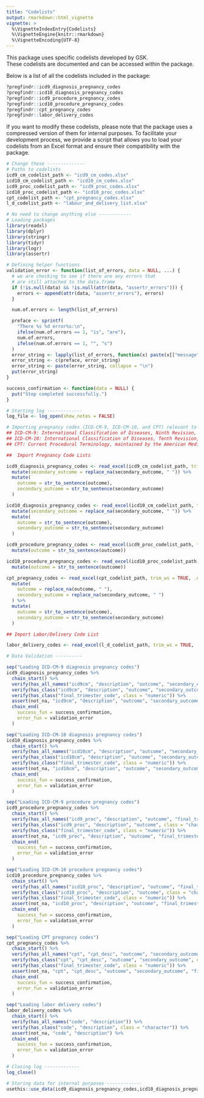 ```yaml
---
title: "Codelists"
output: rmarkdown::html_vignette
vignette: >
  %\VignetteIndexEntry{Codelists}
  %\VignetteEngine{knitr::rmarkdown}
  %\VignetteEncoding{UTF-8}
---
```


This package uses specific codelists developed by GSK.  
These codelists are documented and can be accessed within the package.

Below is a list of all the codelists included in the package:

```r
?pregfindr::icd9_diagnosis_pregnancy_codes
?pregfindr::icd10_diagnosis_pregnancy_codes
?pregfindr::icd9_procedure_pregnancy_codes
?pregfindr::icd10_procedure_pregnancy_codes
?pregfindr::cpt_pregnancy_codes
?pregfindr::labor_delivery_codes
```

If you want to modify these codelists, please note that the package uses a compressed version of them for internal purposes. To facilitate your development process, we provide a script that allows you to load your codelists from an Excel format and ensure their compatibility with the package.

```r
# Change these --------------
# Paths to codelists
icd9_cm_codelist_path <- "icd9_cm_codes.xlsx"
icd10_cm_codelist_path <- "icd10_cm_codes.xlsx"
icd9_proc_codelist_path <- "icd9_proc_codes.xlsx"
icd10_proc_codelist_path <- "icd10_proc_codes.xlsx"
cpt_codelist_path <- "cpt_pregnancy_codes.xlsx"
l_d_codelist_path <- "labour_and_delivery_list.xlsx"

# No need to change anything else ------------
# Loading packages
library(readxl)
library(dplyr)
library(stringr)
library(tidyr)
library(logr)
library(assertr)

# Defining helper functions
validation_error <- function(list_of_errors, data = NULL, ...) {
  # we are checking to see if there are any errors that
  # are still attached to the data.frame
  if (!is.null(data) && !is.null(attr(data, "assertr_errors"))) {
    errors <- append(attr(data, "assertr_errors"), errors)
  }

  num.of.errors <- length(list_of_errors)

  preface <- sprintf(
    "There %s %d error%s:\n",
    ifelse(num.of.errors == 1, "is", "are"),
    num.of.errors,
    ifelse(num.of.errors == 1, "", "s")
  )
  error_string <- lapply(list_of_errors, function(x) paste(x[["message"]], collapse = "\n"))
  error_string <- c(preface, error_string)
  error_string <- paste(error_string, collapse = "\n")
  put(error_string)
}

success_confirmation <- function(data = NULL) {
  put("Step completed successfully.")
}

# Starting log -------------
log_file <- log_open(show_notes = FALSE)

# Importing pregnancy codes (ICD-CM-9, ICD-CM-10, and CPT) relevant to pregnancy and delivery ---------
## ICD-CM-9: International Classification of Diseases, Ninth Revision, Clinical Modification
## ICD-CM-10: International Classification of Diseases, Tenth Revision, Clinical Modification
## CPT: Current Procedural Terminology, maintained by the American Medical Association (AMA)

##  Import Pregnancy Code Lists

icd9_diagnosis_pregnancy_codes <- read_excel(icd9_cm_codelist_path, trim_ws = TRUE, .name_repair = str_to_lower) %>%
  mutate(secondary_outcome = replace_na(secondary_outcome, " ")) %>%
  mutate(
    outcome = str_to_sentence(outcome),
    secondary_outcome = str_to_sentence(secondary_outcome)
  )

icd10_diagnosis_pregnancy_codes <- read_excel(icd10_cm_codelist_path, trim_ws = TRUE, .name_repair = str_to_lower) %>%
  mutate(secondary_outcome = replace_na(secondary_outcome, " ")) %>%
  mutate(
    outcome = str_to_sentence(outcome),
    secondary_outcome = str_to_sentence(secondary_outcome)
  )

icd9_procedure_pregnancy_codes <- read_excel(icd9_proc_codelist_path, trim_ws = TRUE, .name_repair = str_to_lower) %>%
  mutate(outcome = str_to_sentence(outcome))

icd10_procedure_pregnancy_codes <- read_excel(icd10_proc_codelist_path, trim_ws = TRUE, .name_repair = str_to_lower) %>%
  mutate(outcome = str_to_sentence(outcome))

cpt_pregnancy_codes <- read_excel(cpt_codelist_path, trim_ws = TRUE, .name_repair = str_to_lower) %>%
  mutate(
    outcome = replace_na(outcome, " "),
    secondary_outcome = replace_na(secondary_outcome, " ")
  ) %>%
  mutate(
    outcome = str_to_sentence(outcome),
    secondary_outcome = str_to_sentence(secondary_outcome)
  )

## Import Labor/Delivery Code List

labor_delivery_codes <- read_excel(l_d_codelist_path, trim_ws = TRUE, .name_repair = str_to_lower)

# Data Validation ----------

sep("Loading ICD-CM-9 diagnosis pregnancy codes")
icd9_diagnosis_pregnancy_codes %>%
  chain_start() %>%
  verify(has_all_names("icd9cm", "description", "outcome", "secondary_outcome")) %>%
  verify(has_class("icd9cm", "description", "outcome", "secondary_outcome", class = "character")) %>%
  verify(has_class("final_trimester_code", class = "numeric")) %>%
  assert(not_na, "icd9cm", "description", "outcome", "secondary_outcome") %>%
  chain_end(
    success_fun = success_confirmation,
    error_fun = validation_error
  )

sep("Loading ICD-CM-10 diagnosis pregnancy codes")
icd10_diagnosis_pregnancy_codes %>%
  chain_start() %>%
  verify(has_all_names("icd10cm", "description", "outcome", "secondary_outcome")) %>%
  verify(has_class("icd10cm", "description", "outcome", "secondary_outcome", class = "character")) %>%
  verify(has_class("final_trimester_code", class = "numeric")) %>%
  assert(not_na, "icd10cm", "description", "outcome", "secondary_outcome") %>%
  chain_end(
    success_fun = success_confirmation,
    error_fun = validation_error
  )

sep("Loading ICD-CM-9 procedure pregnancy codes")
icd9_procedure_pregnancy_codes %>%
  chain_start() %>%
  verify(has_all_names("icd9_proc", "description", "outcome", "final_trimester_code")) %>%
  verify(has_class("icd9_proc", "description", "outcome", class = "character")) %>%
  verify(has_class("final_trimester_code", class = "numeric")) %>%
  assert(not_na, "icd9_proc", "description", "outcome", "final_trimester_code") %>%
  chain_end(
    success_fun = success_confirmation,
    error_fun = validation_error
  )

sep("Loading ICD-CM-10 procedure pregnancy codes")
icd10_procedure_pregnancy_codes %>%
  chain_start() %>%
  verify(has_all_names("icd10_proc", "description", "outcome", "final_trimester_code")) %>%
  verify(has_class("icd10_proc", "description", "outcome", class = "character")) %>%
  verify(has_class("final_trimester_code", class = "numeric")) %>%
  assert(not_na, "icd10_proc", "description", "outcome", "final_trimester_code") %>%
  chain_end(
    success_fun = success_confirmation,
    error_fun = validation_error
  )

sep("Loading CPT pregnancy codes")
cpt_pregnancy_codes %>%
  chain_start() %>%
  verify(has_all_names("cpt", "cpt_desc", "outcome", "secondary_outcome", "final_trimester_code")) %>%
  verify(has_class("cpt", "cpt_desc", "outcome", "secondary_outcome", class = "character")) %>%
  verify(has_class("final_trimester_code", class = "numeric")) %>%
  assert(not_na, "cpt", "cpt_desc", "outcome", "secondary_outcome", "final_trimester_code") %>%
  chain_end(
    success_fun = success_confirmation,
    error_fun = validation_error
  )

sep("Loading labor delivery codes")
labor_delivery_codes %>%
  chain_start() %>%
  verify(has_all_names("code", "description")) %>%
  verify(has_class("code", "description", class = "character")) %>%
  assert(not_na, "code", "description") %>%
  chain_end(
    success_fun = success_confirmation,
    error_fun = validation_error
  )

# Closing log -------------
log_close()

# Storing data for internal purposes -------------
usethis::use_data(icd9_diagnosis_pregnancy_codes,icd10_diagnosis_pregnancy_codes,icd9_procedure_pregnancy_codes,icd10_procedure_pregnancy_codes,cpt_pregnancy_codes,labor_delivery_codes, internal = TRUE)
```


